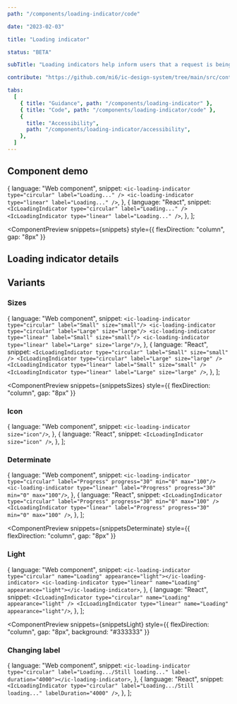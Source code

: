 ```yaml
---
path: "/components/loading-indicator/code"

date: "2023-02-03"

title: "Loading indicator"

status: "BETA"

subTitle: "Loading indicators help inform users that a request is being processed. Circular and linear indicators provide flexibility in design."

contribute: "https://github.com/mi6/ic-design-system/tree/main/src/content/structured/components/loading-indicator"

tabs:
  [
    { title: "Guidance", path: "/components/loading-indicator" },
    { title: "Code", path: "/components/loading-indicator/code" },
    {
      title: "Accessibility",
      path: "/components/loading-indicator/accessibility",
    },
  ]
---
```



## Component demo

  {
    language: "Web component",
    snippet: `<ic-loading-indicator type="circular" label="Loading..." />
<ic-loading-indicator type="linear" label="Loading..." />`,
  },
  {
    language: "React",
    snippet: `<IcLoadingIndicator type="circular" label="Loading..." />
<IcLoadingIndicator type="linear" label="Loading..." />`,
  },
];

<ComponentPreview
  snippets={snippets}
  style={{ flexDirection: "column", gap: "8px" }}
>
  <IcLoadingIndicator type="circular" label="Loading..." />
  <IcLoadingIndicator type="linear" label="Loading..." />
</ComponentPreview>

## Loading indicator details

<ComponentDetails component="ic-loading-indicator" />

## Variants

### Sizes

  {
    language: "Web component",
    snippet: `<ic-loading-indicator type="circular" label="Small" size="small"/>
<ic-loading-indicator type="circular" label="Large" size="large"/>
<ic-loading-indicator type="linear" label="Small" size="small"/>
<ic-loading-indicator type="linear" label="Large" size="large"/>`,
  },
  {
    language: "React",
    snippet: `<IcLoadingIndicator type="circular" label="Small" size="small" />
<IcLoadingIndicator type="circular" label="Large" size="large" />
<IcLoadingIndicator type="linear" label="Small" size="small" />
<IcLoadingIndicator type="linear" label="Large" size="large" />`,
  },
];

<ComponentPreview
  snippets={snippetsSizes}
  style={{ flexDirection: "column", gap: "8px" }}
>
  <IcLoadingIndicator type="circular" label="Small" size="small" />
  <IcLoadingIndicator type="circular" label="Large" size="large" />
  <IcLoadingIndicator type="linear" label="Small" size="small" />
  <IcLoadingIndicator type="linear" label="Large" size="large" />
</ComponentPreview>

### Icon

  {
    language: "Web component",
    snippet: `<ic-loading-indicator size="icon"/>`,
  },
  {
    language: "React",
    snippet: `<IcLoadingIndicator size="icon" />`,
  },
];

<ComponentPreview snippets={snippetsIcon}>
  <IcLoadingIndicator size="icon" />
</ComponentPreview>

### Determinate

  {
    language: "Web component",
    snippet: `<ic-loading-indicator type="circular" label="Progress" progress="30" min="0" max="100"/>
<ic-loading-indicator type="linear" label="Progress" progress="30" min="0" max="100"/>`,
  },
  {
    language: "React",
    snippet: `<IcLoadingIndicator type="circular" label="Progress" progress="30" min="0" max="100" />
<IcLoadingIndicator type="linear" label="Progress" progress="30" min="0" max="100" />`,
  },
];

<ComponentPreview
  snippets={snippetsDeterminate}
  style={{ flexDirection: "column", gap: "8px" }}
>
  <IcLoadingIndicator
    type="circular"
    label="Progress"
    progress="30"
    min="0"
    max="100"
  />
  <IcLoadingIndicator
    type="linear"
    label="Progress"
    progress="30"
    min="0"
    max="100"
  />
</ComponentPreview>

### Light

  {
    language: "Web component",
    snippet: `<ic-loading-indicator type="circular" name="Loading" appearance="light"></ic-loading-indicator>
<ic-loading-indicator type="linear" name="Loading" appearance="light"></ic-loading-indicator>`,
  },
  {
    language: "React",
    snippet: `<IcLoadingIndicator type="circular" name="Loading" appearance="light" />
<IcLoadingIndicator type="linear" name="Loading" appearance="light"/>`,
  },
];

<ComponentPreview
  snippets={snippetsLight}
  style={{ flexDirection: "column", gap: "8px", background: "#333333" }}
>
  <IcLoadingIndicator type="circular" name="Loading" appearance="light" />
  <IcLoadingIndicator type="linear" name="Loading" appearance="light" />
</ComponentPreview>

### Changing label

  {
    language: "Web component",
    snippet: `<ic-loading-indicator type="circular" label="Loading.../Still loading..." label-duration="4000"></ic-loading-indicator>`,
  },
  {
    language: "React",
    snippet: `<IcLoadingIndicator type="circular" label="Loading.../Still loading..." labelDuration="4000" />`,
  },
];

<ComponentPreview snippets={snippetsChangingLabel}>
  <IcLoadingIndicator
    type="circular"
    label="Loading.../Still loading..."
    labelDuration="4000"
  />
</ComponentPreview>
